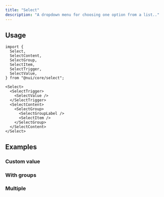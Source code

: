 ```yaml
---
title: "Select"
description: "A dropdown menu for choosing one option from a list.."
---
```


<Preview name="select-demo" />

## Usage

```tsx title="Imports"
import {
  Select,
  SelectContent,
  SelectGroup,
  SelectItem,
  SelectTrigger,
  SelectValue,
} from "@nui/core/select";
```

```tsx title="Anatomy"
<Select>
  <SelectTrigger>
    <SelectValue />
  </SelectTrigger>
  <SelectContent>
    <SelectGroup>
      <SelectGroupLabel />
      <SelectItem />
    </SelectGroup>
  </SelectContent>
</Select>
```

## Examples

### Custom value

<Preview name="select-with-custom-value" />

### With groups

<Preview name="select-with-groups" />

### Multiple

<Preview name="select-multiple" />

